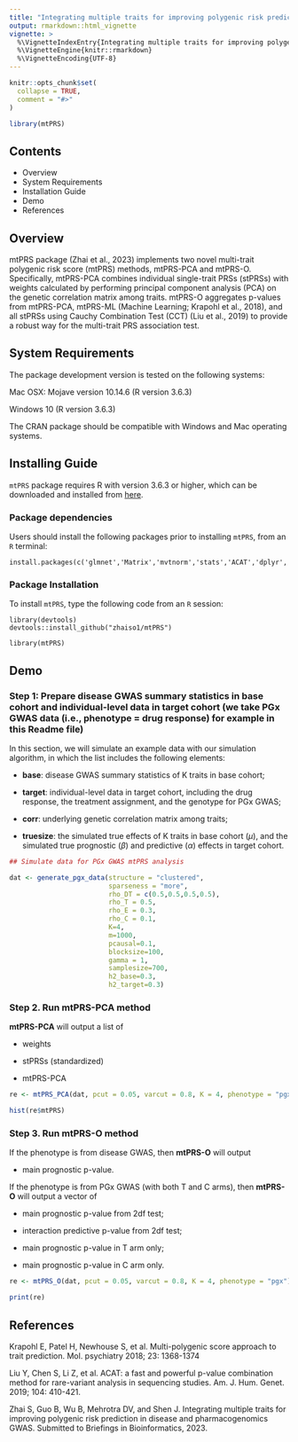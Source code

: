 ```yaml
---
title: "Integrating multiple traits for improving polygenic risk prediction in disease and pharmacogenomics GWAS"
output: rmarkdown::html_vignette
vignette: >
  %\VignetteIndexEntry{Integrating multiple traits for improving polygenic risk prediction in disease and pharmacogenomics GWAS}
  %\VignetteEngine{knitr::rmarkdown}
  %\VignetteEncoding{UTF-8}
---
```


```r
knitr::opts_chunk$set(
  collapse = TRUE,
  comment = "#>"
)
```

```r
library(mtPRS)
```

## Contents

- Overview
- System Requirements
- Installation Guide
- Demo
- References

## Overview
mtPRS package (Zhai et al., 2023) implements two novel multi-trait polygenic risk score (mtPRS) methods, mtPRS-PCA and mtPRS-O. Specifically, mtPRS-PCA combines individual single-trait PRSs (stPRSs) with weights calculated by performing principal component analysis (PCA) on the genetic correlation matrix among traits. mtPRS-O aggregates p-values from mtPRS-PCA, mtPRS-ML (Machine Learning; Krapohl et al., 2018), and all stPRSs using Cauchy Combination Test (CCT) (Liu et al., 2019) to provide a robust way for the multi-trait PRS association test.

## System Requirements

The package development version is tested on the following systems:

Mac OSX: Mojave version 10.14.6 (R version 3.6.3)  

Windows 10 (R version 3.6.3)

The CRAN package should be compatible with Windows and Mac operating systems.

## Installing Guide
`mtPRS` package requires R with version 3.6.3 or higher, which can be downloaded and installed from [here](https://github.com/zhaiso1/mtPRS). 

### Package dependencies

Users should install the following packages prior to installing `mtPRS`, from an `R` terminal:

```
install.packages(c('glmnet','Matrix','mvtnorm','stats','ACAT','dplyr','data.table'))
```

### Package Installation
To install `mtPRS`, type the following code from an `R` session:

```
library(devtools)
devtools::install_github("zhaiso1/mtPRS")

library(mtPRS)
```

## Demo

### Step 1: Prepare disease GWAS summary statistics in base cohort and individual-level data in target cohort (we take PGx GWAS data (i.e., phenotype = drug response) for example in this Readme file)

In this section, we will simulate an example data with our simulation algorithm, in which the list includes the following elements:

- **base**: disease GWAS summary statistics of K traits in base cohort;

- **target**: individual-level data in target cohort, including the drug response, the treatment assignment, and the genotype for PGx GWAS;

- **corr**: underlying genetic correlation matrix among traits;

- **truesize**: the simulated true effects of K traits in base cohort ($\mu$), and the simulated true prognostic ($\beta$) and predictive ($\alpha$) effects in target cohort.

```r
## Simulate data for PGx GWAS mtPRS analysis

dat <- generate_pgx_data(structure = "clustered",
                         sparseness = "more",
                         rho_DT = c(0.5,0.5,0.5,0.5),
                         rho_T = 0.5,
                         rho_E = 0.3,
                         rho_C = 0.1,
                         K=4,
                         m=1000,
                         pcausal=0.1,
                         blocksize=100,
                         gamma = 1,
                         samplesize=700,
                         h2_base=0.3,
                         h2_target=0.3)
```

### Step 2. Run mtPRS-PCA method

**mtPRS-PCA** will output a list of

- weights

- stPRSs (standardized)

- mtPRS-PCA

```r
re <- mtPRS_PCA(dat, pcut = 0.05, varcut = 0.8, K = 4, phenotype = "pgx")

hist(re$mtPRS)
```

### Step 3. Run mtPRS-O method

If the phenotype is from disease GWAS, then **mtPRS-O** will output

- main prognostic p-value.

If the phenotype is from PGx GWAS (with both T and C arms), then **mtPRS-O** will output a vector of

- main prognostic p-value from 2df test;

- interaction predictive p-value from 2df test;

- main prognostic p-value in T arm only;
 
- main prognostic p-value in C arm only.


```r
re <- mtPRS_O(dat, pcut = 0.05, varcut = 0.8, K = 4, phenotype = "pgx")

print(re)
```

## References

Krapohl E, Patel H, Newhouse S, et al. Multi-polygenic score approach to trait prediction. Mol. psychiatry 2018; 23: 1368-1374

Liu Y, Chen S, Li Z, et al. ACAT: a fast and powerful p-value combination method for rare-variant analysis in sequencing studies. Am. J. Hum. Genet. 2019; 104: 410-421.

Zhai S, Guo B, Wu B, Mehrotra DV, and Shen J. Integrating multiple traits for improving polygenic risk prediction in disease and pharmacogenomics GWAS. Submitted to Briefings in Bioinformatics, 2023.


